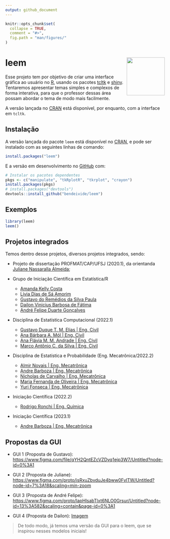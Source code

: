 ---
output: github_document
---

<!-- README.md is generated from README.Rmd. Please edit that file -->

```{r, echo = FALSE}
knitr::opts_chunk$set(
  collapse = TRUE,
  comment = "#>",
  fig.path = "man/figures/"
)
```

# leem <img src="man/figures/logo.png" align="right" alt="" width="120" />

Esse projeto tem por objetivo de criar uma interface gráfica ao usuário no [R](http://r-project.org/), usando os pacotes [tcltk](http://r-project.org/) e [shiny](https://shiny.rstudio.com/). Tentaremos apresentar temas simples e complexos de forma interativa, para que o professor dessas área possam abordar o tema de modo mais facilmente.

A versão lançada no [CRAN](https://CRAN.R-project.org) está disponível, por enquanto, com a interface em `tcltk`.

## Instalação

A versão lançada do pacote `leem` está disponível no 
[CRAN](https://CRAN.R-project.org), e pode ser instalado com as seguintes linhas de comando:

``` r
install.packages("leem")
```

E a versão em desenvolvimento no [GitHub](https://github.com/) com:

``` r
# Instalar os pacotes dependentes
pkgs <- c("manipulate", "tkRplotR", "tkrplot", "crayon")
install.packages(pkgs)
# install.packages("devtools")
devtools::install_github("bendeivide/leem")
```

## Exemplos

``` r
library(leem)
leem()
```


## Projetos integrados

Temos dentro desse projetos, diversos projetos integrados, sendo:



- Projeto de dissertação PROFMAT/CAP/UFSJ (2020.1), da orientanda [Juliane Nassaralla Almeida](http://lattes.cnpq.br/5176118169651142);

- Grupo de Iniciação Científica em Estatística/R
  - [Amanda Kelly Costa](https://www.linkedin.com/in/amandakellycosta/) 
  - [Lívia Dias de Sá Amorim](https://www.linkedin.com/in/líviasdias/)
  - [Gustavo do Remédios da Silva Paula](https://www.linkedin.com/in/gustavo-dos-remédios-da-silva-paula-995a04181)
  - [Dailon Vinicius Barbosa de Fátima](linkedin.com/in/dailon-vinicius-6502a9207)
  - [André Felipe Duarte Gonçalves](https://www.linkedin.com/in/andrefdg/)
  
- Disciplina de Estatística Computacional (2022.1)

  - [Gustavo Duque T. M. Elias \| Eng. Civil](https://gustavodtme.github.io/)
  - [Ana Bárbara A. Mól \| Eng. Civil](https://anabmol.github.io/discestcomp)
  - [Ana Flávia M. M. Andrade \| Eng. Civil](https://anaf08.github.io/discestcomp/)
  - [Marco Antônio C. da Silva \| Eng. Civil](https://mac8320.github.io/)
  
- Disciplina de Estatística e Probabilidade (Eng. Mecatrônica/2022.2)

  - [Almir Novais \| Eng. Mecatrônica](https://almirns.github.io/)
  - [Andre Barboza \| Eng. Mecatrônica](https://andrebzf.github.io/)
  - [Nicholas de Carvalho \| Eng. Mecatrônica](https://nicholascmf.github.io/)
  - [Maria Fernanda de Oliveira \| Eng. Mecatrônica](https://mariafernandadeoliveira.github.io/)
  - [Yuri Fonseca \| Eng. Mecatrônica](https://yurovskyy.github.io/)

- Iniciação Científica (2022.2)

  - [Rodrigo Ronchi \| Eng. Química](https://github.com/RodrigoRonchi)

- Iniciação Científica (2023.1)

  - [Andre Barboza \| Eng. Mecatrônica](https://andrebzf.github.io/)

## Propostas da GUI

- GUI 1 (Proposta de Gustavo): <https://www.figma.com/file/qYH2QntEZcVZDvq1ejp3W7/Untitled?node-id=0%3A1>

- GUI 2 (Proposta de Juliane): <https://www.figma.com/proto/isRxuZbvduJe4bww0FvlTW/Untitled?node-id=7%3A18&scaling=min-zoom> 

- GUI 3 (Proposta de André Felipe): <https://www.figma.com/proto/lapHIsabTlxt6NLO0Grsur/Untitled?node-id=13%3A582&scaling=contain&page-id=0%3A1>

- GUI 4 (Proposta de Dailon): [Imagem](images/gui-dailon.jpeg)

> De todo modo, já temos uma versão da GUI para o leem, que se inspirou nesses modelos iniciais!
